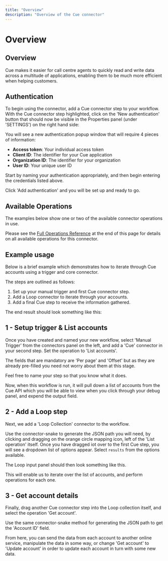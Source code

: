 ```yaml
---
title: "Overview"
description: "Overview of the Cue connector"
---
```


# Overview

## Overview

Cue makes it easier for call centre agents to quickly read and write data across a multitude of applications, enabling them to be much more efficient when helping customers.

## Authentication

To begin using the connector, add a Cue connector step to your workflow. With the Cue connector step highlighted, click on the 'New authentication' button that should now be visible in the Properties panel (under 'SETTINGS') on the right hand side:

You will see a new authentication popup window that will require 4 pieces of information:

- **Access token**: Your individual access token
- **Client ID**: The identifier for your Cue application
- **Organization ID**: The identifier for your organization
- **User ID**: Your unique user ID

Start by naming your authentication appropriately, and then begin entering the credentials listed above.

> 

Click 'Add authentication' and you will be set up and ready to go.

## Available Operations

The examples below show one or two of the available connector operations in use.

Please see the [Full Operations Reference](#operationsFull) at the end of this page for details on all available operations for this connector.

## Example usage

Below is a brief example which demonstrates how to iterate through Cue accounts using a trigger and core connector.

The steps are outlined as follows:

1. Set up your manual trigger and first Cue connector step.
2. Add a Loop connector to iterate through your accounts.
3. Add a final Cue step to receive the information gathered.

The end result should look something like this:

## 1 - Setup trigger & List accounts

Once you have created and named your new workflow, select 'Manual Trigger' from the connectors panel on the left, and add a 'Cue' connector in your second step. Set the operation to 'List accounts'.

The fields that are mandatory are 'Per page' and 'Offset' but as they are already pre-filled you need not worry about them at this stage.

Feel free to name your step so that you know what it does.

Now, when this workflow is run, it will pull down a list of accounts from the Cue API which you will be able to view when you click through your debug panel, and expend the output field.

## 2 - Add a Loop step

Next, we add a 'Loop Collection' connector to the workflow.

Use the connector-snake to generate the JSON path you will need, by clicking and dragging on the orange circle mapping icon, left of the 'List operation' itself. Once you have dragged iot over to the first Cue step, you will see a dropdown list of options appear. Select `results` from the options available.

The Loop input panel should then look something like this.

This will enable us to iterate over the list of accounts, and perform operations for each one.

## 3 - Get account details

Finally, drag another Cue connector step into the Loop collection itself, and select the operation 'Get account'.

Use the same connector-snake method for generating the JSON path to get the 'Account ID' field.

From here, you can send the data from each account to another online service, manipulate the data in some way, or change 'Get account' to 'Update account' in order to update each account in turn with some new data.

